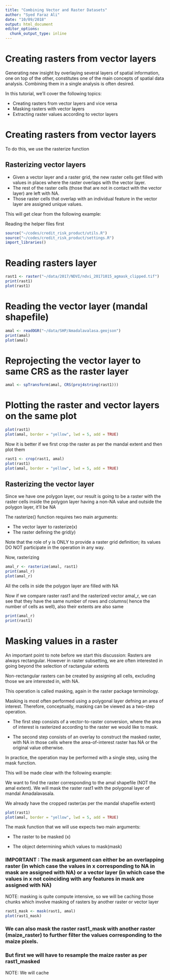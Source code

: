 ```yaml
---
title: "Combining Vector and Raster Datasets"
author: "Syed Faraz Ali"
date: "10/09/2018"
output: html_document
editor_options: 
  chunk_output_type: inline
---
```


# Creating rasters from vector layers 

Generating new insight by overlaying several layers of spatial information, one
on top of the other, constitutes one of the main concepts of spatial data analysis. Combining them in a single analysis is often desired.

In this tutorial, we'll cover the following topics:

* Creating rasters from vector layers and vice versa
* Masking rasters with vector layers
* Extracting raster values according to vector layers


# Creating rasters from vector layers 

To do this, we use the rasterize function 

## Rasterizing vector layers 

* Given a vector layer and a raster grid, the new raster cells get filled with values in places where the raster overlaps with the vector layer. 
* The rest of the raster cells (those that are not in contact with the vector layer) are left with NA. 
* Those raster cells that overlap with an individual feature in the vector layer are assigned unique values. 


This will get clear from the following example:

Reading the helper files first 
```r
source("~/codes/credit_risk_product/utils.R")
source("~/codes/credit_risk_product/settings.R")
import_libraries()
```

# Reading rasters layer 

```r
rast1 <- raster("~/data/2017/NDVI/ndvi_20171015_agmask_clipped.tif")
print(rast1)
plot(rast1)
```


# Reading the vector layer (mandal shapefile)

```r
amal <- readOGR("~/data/SHP/Amadalavalasa.geojson")
print(amal)
plot(amal)
```

# Reprojecting the vector layer to same CRS as the raster layer 

```r
amal <- spTransform(amal, CRS(proj4string(rast1)))
```

# Plotting the raster and vector layers on the same plot

```r
plot(rast1)
plot(amal, border = "yellow", lwd = 5, add = TRUE)
```

Now it is better if we first crop the raster as per the mandal extent and then plot them 

```r
rast1 <- crop(rast1, amal)
plot(rast1)
plot(amal, border = "yellow", lwd = 5, add = TRUE)
```


## Rasterizing the vector layer 

Since we have one polygon layer, our result is going to be a raster with the raster cells inside the polygon layer having a non-NA value and outside the polygon layer, it'll be NA

The rasterize() function requires two main arguments:


* The vector layer to rasterize(x)
* The raster defining the grid(y)

Note that the role of y is ONLY to provide a raster grid definition; its values DO NOT participate in the operation in any way. 

Now, rasterizing 

```r
amal_r <- rasterize(amal, rast1)
print(amal_r)
plot(amal_r)

```


All the cells in side the polygon layer are filled with NA

Now if we compare raster rast1 and the rasterized vector amal_r, we can see that they have the same number of rows and columns( hence the number of cells as well), also their extents are also same 
```r
print(amal_r)
print(rast1)
```

# Masking values in a raster 

An important point to note before we start this discussion: Rasters are always rectangular. However in raster subsetting, we are often interested in going beyond the selection of ractangular extents

Non-rectangular rasters can be created by assigning all cells, excluding those we are interested in, with NA. 

This operation is called masking, again in the raster package terminology.

Masking is most often performed using a polygonal layer defning an area of interest. Therefore, conceptually, masking can be viewed as a two-step operation. 

* The  first step consists of a vector-to-raster conversion, where the area of interest is rasterized according to the raster we would like to mask. 

* The second step consists of an overlay to construct the masked raster, with NA in those cells where the area-of-interest raster has NA or the original value otherwise. 

In practice, the operation may be performed with a single step, using the mask function.


This will be made clear with the following example:

We want to find the raster corresponding to the amal shapefile (NOT the amal extent). We will mask the raster rast1 with the polygonal layer of mandal Amadalavasala. 

We already have the cropped raster(as per the mandal shapefile extent)

```r
plot(rast1)
plot(amal, border = "yellow", lwd = 5, add = TRUE)

```

The mask function that we will use expects two main arguments:

* The raster to be masked (x)

* The object determining which values to mask(mask)


### IMPORTANT : The mask argument can either be an overlapping raster (in which case the values in x corresponding to NA in mask are assigned with NA) or a vector layer (in which case the values in x not coinciding with any features in mask are assigned with NA)

NOTE: masking is quite compute intensive, so we will be caching those chunks which involve masking of rasters by another raster or vector layer 
```r
rast1_mask <- mask(rast1, amal)
plot(rast1_mask)
```

### We can also mask the raster rast1_mask with another raster (maize_raster) to further filter the values corresponding to the maize pixels.

### But first we will have to resample the maize raster as per rast1_masked 


NOTE: We will cache 







